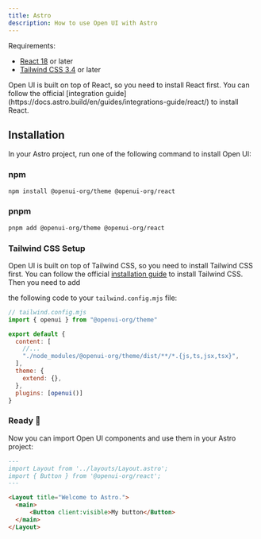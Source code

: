 ```yaml
---
title: Astro
description: How to use Open UI with Astro
---
```


Requirements:

- [React 18](https://reactjs.org/) or later
- [Tailwind CSS 3.4](https://tailwindcss.com/docs/guides/astro) or later

<Callout>
Open UI is built on top of React, so you need to install React first. You can follow the official
[integration guide](https://docs.astro.build/en/guides/integrations-guide/react/) to install React.
</Callout>

## Installation

In your Astro project, run one of the following command to install Open UI:

### npm

```sh
npm install @openui-org/theme @openui-org/react
```

### pnpm

```sh
pnpm add @openui-org/theme @openui-org/react
```

### Tailwind CSS Setup

Open UI is built on top of Tailwind CSS, so you need to install Tailwind CSS first. You can follow the official [installation guide](https://tailwindcss.com/docs/guides/astro) to install Tailwind CSS. Then you need to add

the following code to your `tailwind.config.mjs` file:

```js
// tailwind.config.mjs
import { openui } from "@openui-org/theme"

export default {
  content: [
    //...
    "./node_modules/@openui-org/theme/dist/**/*.{js,ts,jsx,tsx}",
  ],
  theme: {
    extend: {},
  },
  plugins: [openui()]
}
```

### Ready 🎉

Now you can import Open UI components and use them in your Astro project:

```markdown
---
import Layout from '../layouts/Layout.astro';
import { Button } from '@openui-org/react';
---

<Layout title="Welcome to Astro.">
  <main>
      <Button client:visible>My button</Button>
  </main>
</Layout>
```